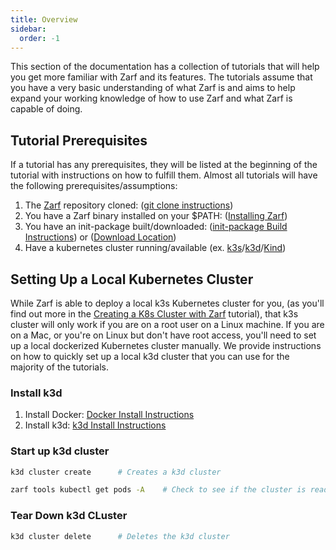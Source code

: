 ```yaml
---
title: Overview
sidebar:
  order: -1
---
```


This section of the documentation has a collection of tutorials that will help you get more familiar with Zarf and its features. The tutorials assume that you have a very basic understanding of what Zarf is and aims to help expand your working knowledge of how to use Zarf and what Zarf is capable of doing.

## Tutorial Prerequisites

If a tutorial has any prerequisites, they will be listed at the beginning of the tutorial with instructions on how to fulfill them.
Almost all tutorials will have the following prerequisites/assumptions:

1. The [Zarf](https://github.com/defenseunicorns/zarf) repository cloned: ([git clone instructions](https://docs.github.com/en/repositories/creating-and-managing-repositories/cloning-a-repository))
1. You have a Zarf binary installed on your $PATH: ([Installing Zarf](/getting-started/install))
1. You have an init-package built/downloaded: ([init-package Build Instructions](/tutorials/0-creating-a-zarf-package)) or ([Download Location](https://github.com/defenseunicorns/zarf/releases))
1. Have a kubernetes cluster running/available (ex. [k3s](https://k3s.io/)/[k3d](https://k3d.io/v5.4.1/)/[Kind](https://kind.sigs.k8s.io/docs/user/quick-start#installation))

## Setting Up a Local Kubernetes Cluster

While Zarf is able to deploy a local k3s Kubernetes cluster for you, (as you'll find out more in the [Creating a K8s Cluster with Zarf](/tutorials/5-creating-a-k8s-cluster-with-zarf) tutorial), that k3s cluster will only work if you are on a root user on a Linux machine. If you are on a Mac, or you're on Linux but don't have root access, you'll need to set up a local dockerized Kubernetes cluster manually. We provide instructions on how to quickly set up a local k3d cluster that you can use for the majority of the tutorials.

### Install k3d

1. Install Docker: [Docker Install Instructions](https://docs.docker.com/get-docker/)
2. Install k3d: [k3d Install Instructions](https://k3d.io/#installation)

### Start up k3d cluster

```bash
k3d cluster create      # Creates a k3d cluster

zarf tools kubectl get pods -A    # Check to see if the cluster is ready
```

### Tear Down k3d CLuster

```bash
k3d cluster delete      # Deletes the k3d cluster
```
